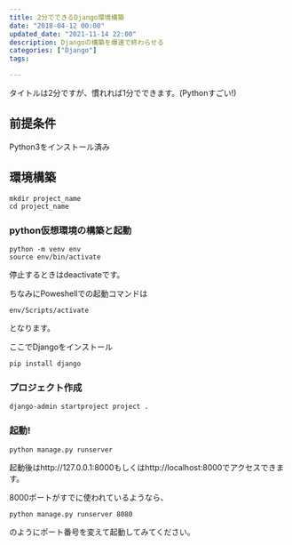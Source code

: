```yaml
---
title: 2分でできるDjango環境構築
date: "2018-04-12 00:00"
updated_date: "2021-11-14 22:00"
description: Djangoの構築を爆速で終わらせる
categories: ["Django"]
tags:

---
```

タイトルは2分ですが、慣れれば1分でできます。(Pythonすごい!)

## 前提条件
Python3をインストール済み

## 環境構築

```
mkdir project_name
cd project_name
```

### python仮想環境の構築と起動

```
python -m venv env
source env/bin/activate
```

停止するときはdeactivateです。

ちなみにPoweshellでの起動コマンドは

```
env/Scripts/activate
```

となります。

ここでDjangoをインストール

```
pip install django
```

### プロジェクト作成

```
django-admin startproject project .
```

### 起動!

```
python manage.py runserver
```

起動後はhttp://127.0.0.1:8000もしくはhttp://localhost:8000でアクセスできます。

8000ポートがすでに使われているようなら、

```
python manage.py runserver 8080
```

のようにポート番号を変えて起動してみてください。